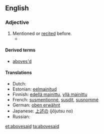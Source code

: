 ==English==

===Adjective===
{{en-adj|-}}

# Mentioned or [[recited]] before.
#*{{quote-book
 | author  = [[w:William Stukeley|William Stukeley]]
 | title   = [[s:Of the Gout|Of the Gout]]
 | year    = 1734
 | page    = 14
 | publisher = J. Roberts
 | passage =...which being disagreeable to the animal œconomy, is thrust out by nature, into the glands that separate the oyl '''abovesaid'''.
}}

====Derived terms====
* [[aboves'd]]

====Translations====
* Dutch: {{t-|nl|bovenvermeld}}
* Estonian: [[eelmainitud]]
* Finnish: [[edellä mainittu]], [[yllä mainittu]]
* French: [[susmentionné]], [[susdit]], [[susnommé]]
* German: [[oben erwähnt]]
* Japanese: [[上述の]] (jōjutsu no)
* Russian: {{t|ru|вышеуказанный|sc=Cyrl|tr=vyšeukázannyj}}

[[et:abovesaid]]
[[ta:abovesaid]]